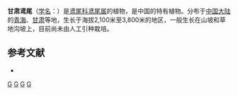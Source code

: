 {{Speciesbox 
| genus = Iris
| species = pandurata
| status = NE
| status_system = IUCN3.1
| authority = Maxim.
}}

'''甘肃鸢尾'''（[[学名|学名]]：{{lang|la|''Iris pandurata''}}）是[[鸢尾科|鸢尾科]][[鸢尾属|鸢尾属]]的植物，是中国的特有植物。分布于[[中国大陆|中国大陆]]的[[青海|青海]]、[[甘肃|甘肃]]等地，生长于海拔2,100米至3,800米的地区，一般生长在山坡和草地沟坡上，目前尚未由人工引种栽培。

== 参考文献 ==
<div class="references-small">
* {{cite web| url =http://www.bioinfo.cn/db05/KmzwSpecies.php?action=view&id=10474| title =甘肃鸢尾| work =《中国高等植物数据库全库》| publisher =中国科学院微生物研究所| author =昆明植物研究所| accessdate =2009-02-24| deadurl =yes| archiveurl =https://web.archive.org/web/20160305080820/http://www.bioinfo.cn/db05/KmzwSpecies.php?action=view&id=10474| archivedate =2016-03-05}}
</div>
{{Taxonbar|from=Q15227549}}

[[Category:鸢尾属|G]]
[[Category:甘肃植物|G]]
[[Category:青海植物|G]]
[[Category:中國特有植物|G]]